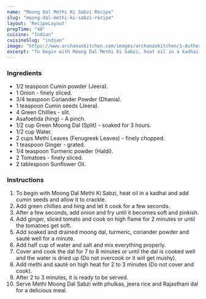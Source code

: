 ---
name: "Moong Dal Methi Ki Sabzi Recipe"
slug: "moong-dal-methi-ki-sabzi-recipe"
layout: 'RecipeLayout'
prepTime: "40"
cuisine: "Indian"
cuisineSlug: "indian"
image: "https://www.archanaskitchen.com/images/archanaskitchen/1-Author/Farrukh_Aziz_Ansari/Moong_Dal_Methi_Ki_Sabzi.jpg"
excerpt: "To begin with Moong Dal Methi Ki Sabzi, heat oil in a kadhai and add cumin seeds and allow it to crackle"
---

### Ingredients

- 1/2 teaspoon Cumin powder (Jeera).
- 1 Onion - finely sliced.
- 3/4 teaspoon Coriander Powder (Dhania).
- 1 teaspoon Cumin seeds (Jeera).
- 4 Green Chillies - slit.
- Asafoetida (hing) - A pinch.
- 1/2 cup Green Moong Dal (Split) - soaked for 3 hours.
- 1/2 cup Water.
- 2 cups Methi Leaves (Fenugreek Leaves) - finely chopped.
- 1 teaspoon Ginger - grated.
- 1/4 teaspoon Turmeric powder (Haldi).
- 2 Tomatoes - finely sliced.
- 2 tablespoon Sunflower Oil.

### Instructions

1. To begin with Moong Dal Methi Ki Sabzi, heat oil in a kadhai and add cumin seeds and allow it to crackle.
1. Add green chillies and hing and let it cook for a few seconds.
1. After a few seconds, add onion and fry until it becomes soft and pinkish.
1. Add ginger, sliced tomato and cook on high flame for 2 minutes or until the tomatoes get soft.
1. Add soaked and drained moong dal, turmeric, coriander powder and sauté well for a minute.
1. Add half cup of water and salt and mix everything properly.
1. Cover and cook the dal for 7 to 8 minutes or until the dal is cooked well and the water is dried up (Do not overcook or it will get mushy).
1. Add methi and sauté on high heat for 2 to 3 minutes (Do not cover and cook).
1. After 2 to 3 minutes, it is ready to be served.
1. Serve Methi Moong Dal Sabzi with phulkas, jeera rice and Rajasthani dal for a delicious meal.
